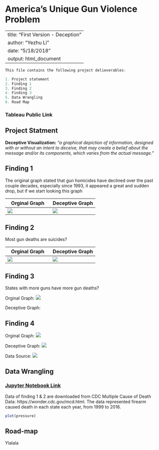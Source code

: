 # America’s Unique Gun Violence Problem

---
title: "First Version - Deception"
author: "Yezhu Li"
date: "5/18/2018"
output: html_document
---




```r

This file contains the following project delieverables:

1. Project statement
2. Finding 1
3. Finding 2
4. Finding 3
5. Data Wrangling
6. Road Map

```
### Tableau Public Link 


## Project Statment

**Deceptive Visualization:** *“a graphical depiction of information, designed with or without an intent to deceive, that may create a belief about the message and/or its components, which varies from the actual message.”*


## Finding 1

The original graph stated that gun homicides have declined over the past couple decades, especially since 1993, it appeared a great and sudden drop, but if we start looking this graph

Orginal Graph | Deceptive Graph
------------- | -------------
![](https://cdn.vox-cdn.com/thumbor/fsGRktGSnwO7XymX8qtP1unsFak=/0x0:417x395/1720x0/filters:focal(0x0:417x395):format(webp)/cdn.vox-cdn.com/uploads/chorus_asset/file/9371435/firearm_homicide_deaths.png)  | ![](https://github.com/gleamingMushroom/AddImage/blob/master/Sheet%201.png)

## Finding 2

Most gun deaths are suicides?

Orginal Graph | Deceptive Graph
------------- | -------------
![](https://github.com/gleamingMushroom/AddImage/blob/master/Sheet%202%20Original.png)  | ![](https://github.com/gleamingMushroom/AddImage/blob/master/Sheet%202.png)

## Finding 3

States with more guns have more gun deaths?

Orginal Graph:
![](https://cdn.vox-cdn.com/thumbor/qT_eY-nv6mUjUlZkghfFutjUcnc=/0x0:784x671/1720x0/filters:focal(0x0:784x671):format(webp)/cdn.vox-cdn.com/uploads/chorus_asset/file/10259683/mother_jones_gun_deaths_by_state.png)

Deceptive Graph:

## Finding 4

Orginal Graph:
![](https://github.com/gleamingMushroom/AddImage/blob/master/Sheet%204%20Original2.png)

Deceptive Graph:
![](https://github.com/gleamingMushroom/AddImage/blob/master/Sheet%204.png)

Data Source:
![](https://github.com/gleamingMushroom/AddImage/blob/master/Sheet%204%20Original.jpeg)


## Data Wrangling

### [Jupyter Notebook Link](https://github.com/gleamingMushroom/MSIS2629-DataViz/blob/master/Deceptive%20Data%20Product%20Data%20Wrangling.ipynb)

Data of finding 1 & 2 are downloaded from CDC Multiple Cause of Death Data: https://wonder.cdc.gov/mcd.html.
The data represented firearm caused death in each state each year, from 1999 to 2016. 
```r
plot(pressure)
```


## Road-map

Ylalala
